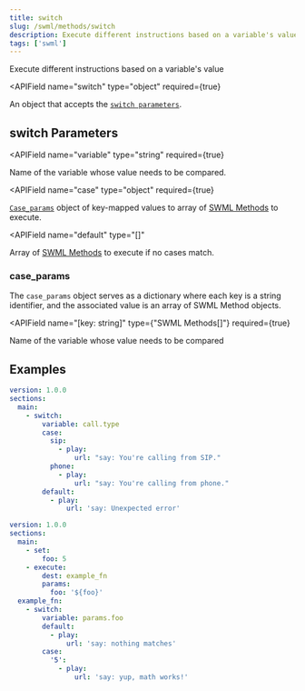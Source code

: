 ```yaml
---
title: switch
slug: /swml/methods/switch
description: Execute different instructions based on a variable's value.
tags: ['swml']
---
```



Execute different instructions based on a variable's value

<APIField
  name="switch"
  type="object"
  required={true}
>
  An object that accepts the [`switch parameters`](#switch-parameters).
</APIField>

## **switch Parameters**

<APIField
  name="variable"
  type="string"
  required={true}
>
  Name of the variable whose value needs to be compared.
</APIField>

<APIField
  name="case"
  type="object"
  required={true}
>
  [`Case_params`](#case_params) object of key-mapped values to array of [SWML Methods](./index.mdx) to execute.
</APIField>

<APIField
  name="default"
  type="[]"
>
  Array of [SWML Methods](./index.mdx) to execute if no cases match.
</APIField>

### case_params

The `case_params` object serves as a dictionary where each key is a string identifier, and
the associated value is an array of SWML Method objects.

<APIField
  name="[key: string]"
  type={"SWML Methods[]"}
  required={true}
>
  Name of the variable whose value needs to be compared
</APIField>

## **Examples**

```yaml andJson
version: 1.0.0
sections:
  main:
    - switch:
        variable: call.type
        case:
          sip:
            - play:
                url: "say: You're calling from SIP."
          phone:
            - play:
                url: "say: You're calling from phone."
        default:
          - play:
              url: 'say: Unexpected error'
```

```yaml andJson
version: 1.0.0
sections:
  main:
    - set:
        foo: 5
    - execute:
        dest: example_fn
        params:
          foo: '${foo}'
  example_fn:
    - switch:
        variable: params.foo
        default:
          - play:
              url: 'say: nothing matches'
        case:
          '5':
            - play:
                url: 'say: yup, math works!'
```
